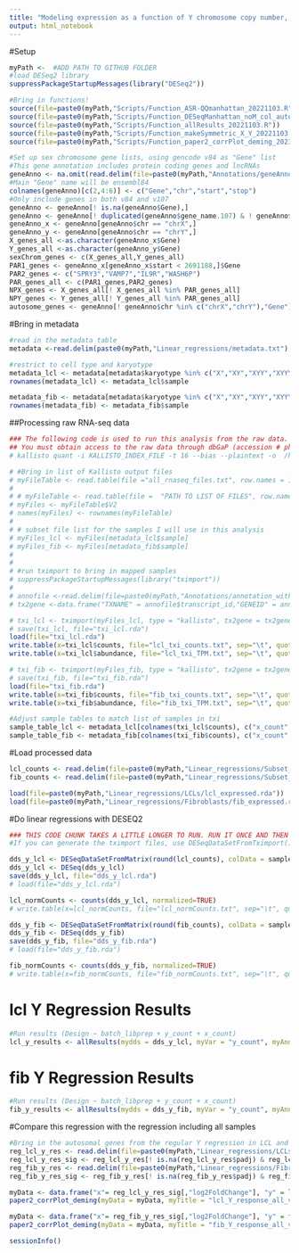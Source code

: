 ```yaml
---
title: "Modeling expression as a function of Y chromosome copy number, samples with one X only"
output: html_notebook
---
```


#Setup
```r
myPath <-  #ADD PATH TO GITHUB FOLDER
#load DESeq2 library
suppressPackageStartupMessages(library("DESeq2"))

#Bring in functions!
source(file=paste0(myPath,"Scripts/Function_ASR-QQmanhattan_20221103.R"))
source(file=paste0(myPath,"Scripts/Function_DESeqManhattan_noM_col_auto_20221103.R"))
source(file=paste0(myPath,"Scripts/Function_allResults_20221103.R"))
source(file=paste0(myPath,"Scripts/Function_makeSymmetric_X_Y_20221103.R"))
source(file=paste0(myPath,"Scripts/Function_paper2_corrPlot_deming_20230419.R"))

#Set up sex chromosome gene lists, using gencode v84 as "Gene" list
#This gene annotation includes protein coding genes and lncRNAs
geneAnno <- na.omit(read.delim(file=paste0(myPath,"Annotations/geneAnno_proteinCoding_lncRNA_v107_20230426.txt"), stringsAsFactors = FALSE))
#Main "Gene" name will be ensembl84
colnames(geneAnno)[c(2,4:6)] <- c("Gene","chr","start","stop")
#Only include genes in both v84 and v107
geneAnno <- geneAnno[! is.na(geneAnno$Gene),]
geneAnno <- geneAnno[! duplicated(geneAnno$gene_name.107) & ! geneAnno$gene_name.107 %in% c("") & ! duplicated(geneAnno$Gene),]
geneAnno_x <- geneAnno[geneAnno$chr == "chrX",]
geneAnno_y <- geneAnno[geneAnno$chr == "chrY",]
X_genes_all <-as.character(geneAnno_x$Gene)
Y_genes_all <-as.character(geneAnno_y$Gene)
sexChrom_genes <- c(X_genes_all,Y_genes_all)
PAR1_genes <- geneAnno_x[geneAnno_x$start < 2691188,]$Gene
PAR2_genes <- c("SPRY3","VAMP7","IL9R","WASH6P")
PAR_genes_all <- c(PAR1_genes,PAR2_genes)
NPX_genes <- X_genes_all[! X_genes_all %in% PAR_genes_all]
NPY_genes <- Y_genes_all[! Y_genes_all %in% PAR_genes_all]
autosome_genes <- geneAnno[! geneAnno$chr %in% c("chrX","chrY"),"Gene"]
```

#Bring in metadata
```r
#read in the metadata table
metadata <-read.delim(paste0(myPath,"Linear_regressions/metadata.txt"), stringsAsFactors = FALSE)

#restrict to cell type and karyotype
metadata_lcl <- metadata[metadata$karyotype %in% c("X","XY","XYY","XYYYY") & metadata$cell_type == "LCL" & metadata$Technical_replicate == "N",]
rownames(metadata_lcl) <- metadata_lcl$sample

metadata_fib <- metadata[metadata$karyotype %in% c("X","XY","XYY","XYYYY") & metadata$cell_type == "Fib" & metadata$Technical_replicate == "N",]
rownames(metadata_fib) <- metadata_fib$sample
```

##Processing raw RNA-seq data
```r
### The following code is used to run this analysis from the raw data. Skip below to begin with provided processed data file. ###
## You must obtain access to the raw data through dbGaP (accession # phs002481). Download the fastq files, and run kallisto using the following command:
# kallisto quant -i KALLISTO_INDEX_FILE -t 16 --bias --plaintext -o  /kallisto_OUTPUT_FOLDER/sampleName/ file1fastq.gz file2fastq.gz

# #Bring in list of Kallisto output files
# myFileTable <- read.table(file ="all_rnaseq_files.txt", row.names = 1, stringsAsFactors = FALSE)
# 
# # myFileTable <- read.table(file =  "PATH TO LIST OF FILES", row.names = 1, stringsAsFactors = FALSE)
# myFiles <- myFileTable$V2
# names(myFiles) <- rownames(myFileTable)
# 
# # subset file list for the samples I will use in this analysis
# myFiles_lcl <- myFiles[metadata_lcl$sample]
# myFiles_fib <- myFiles[metadata_fib$sample]
# 
# 
# #run tximport to bring in mapped samples
# suppressPackageStartupMessages(library("tximport"))
# 
# annofile <-read.delim(file=paste0(myPath,"Annotations/annotation_with_ERCC.txt"),sep = " ")
# tx2gene <-data.frame("TXNAME" = annofile$transcript_id,"GENEID" = annofile$gene_name)

# txi_lcl <- tximport(myFiles_lcl, type = "kallisto", tx2gene = tx2gene)
# save(txi_lcl, file="txi_lcl.rda")
load(file="txi_lcl.rda")
write.table(x=txi_lcl$counts, file="lcl_txi_counts.txt", sep="\t", quote=FALSE, row.names = TRUE, col.names = TRUE)
write.table(x=txi_lcl$abundance, file="lcl_txi_TPM.txt", sep="\t", quote=FALSE, row.names = TRUE, col.names = TRUE)

# txi_fib <- tximport(myFiles_fib, type = "kallisto", tx2gene = tx2gene)
# save(txi_fib, file="txi_fib.rda")
load(file="txi_fib.rda")
write.table(x=txi_fib$counts, file="fib_txi_counts.txt", sep="\t", quote=FALSE, row.names = TRUE, col.names = TRUE)
write.table(x=txi_fib$abundance, file="fib_txi_TPM.txt", sep="\t", quote=FALSE, row.names = TRUE, col.names = TRUE)

#Adjust sample tables to match list of samples in txi
sample_table_lcl <- metadata_lcl[colnames(txi_lcl$counts), c("x_count","y_count","batch_libprep")]
sample_table_fib <- metadata_fib[colnames(txi_fib$counts), c("x_count","y_count","batch_libprep")]
```

#Load processed data
```r
lcl_counts <- read.delim(file=paste0(myPath,"Linear_regressions/Subset_one_X/lcl_txi_counts.txt"), check.names = FALSE)
fib_counts <- read.delim(file=paste0(myPath,"Linear_regressions/Subset_one_X/fib_txi_counts.txt"), check.names=FALSE)

load(file=paste0(myPath,"Linear_regressions/LCLs/lcl_expressed.rda"))
load(file=paste0(myPath,"Linear_regressions/Fibroblasts/fib_expressed.rda"))
```

#Do linear regressions with DESEQ2
```r
### THIS CODE CHUNK TAKES A LITTLE LONGER TO RUN. RUN IT ONCE AND THEN COMMENT OUT THE CODE AND LOAD FROM THE R DATA FILES.
#If you can generate the tximport files, use DESeqDataSetFromTximport()

dds_y_lcl <- DESeqDataSetFromMatrix(round(lcl_counts), colData = sample_table_lcl, design = ~ batch_libprep + y_count)
dds_y_lcl <- DESeq(dds_y_lcl)
save(dds_y_lcl, file="dds_y_lcl.rda")
# load(file="dds_y_lcl.rda")

lcl_normCounts <- counts(dds_y_lcl, normalized=TRUE)
# write.table(x=lcl_normCounts, file="lcl_normCounts.txt", sep="\t", quote=FALSE, col.names = TRUE, row.names = TRUE)

dds_y_fib <- DESeqDataSetFromMatrix(round(fib_counts), colData = sample_table_fib, design = ~ batch_libprep + y_count)
dds_y_fib <- DESeq(dds_y_fib)
save(dds_y_fib, file="dds_y_fib.rda")
# load(file="dds_y_fib.rda")

fib_normCounts <- counts(dds_y_fib, normalized=TRUE)
# write.table(x=fib_normCounts, file="fib_normCounts.txt", sep="\t", quote=FALSE, col.names = TRUE, row.names = TRUE)
```

# lcl Y Regression Results
```r
#Run results (Design ~ batch_libprep + y_count + x_count)
lcl_y_results <- allResults(mydds = dds_y_lcl, myVar = "y_count", myAnno = geneAnno, expGenes = lcl_expressed, myTitle = "lcl_y_count",myalpha = 0.05, pdfWidth = 3.5, pdfHeight = 3, myYlim = c(-2,1.5))
```
# fib Y Regression Results
```r
#Run results (Design ~ batch_libprep + y_count + x_count)
fib_y_results <- allResults(mydds = dds_y_fib, myVar = "y_count", myAnno = geneAnno, expGenes = fib_expressed, myTitle = "fib_y_count",myalpha = 0.05, pdfWidth = 3.5, pdfHeight = 3, myYlim = c(-2,1.5))
```

#Compare this regression with the regression including all samples
```r
#Bring in the autosomal genes from the regular Y regression in LCL and fib
reg_lcl_y_res <- read.delim(file=paste0(myPath,"Linear_regressions/LCLs/lcl_y_count_auto_expressed.txt"), stringsAsFactors = FALSE)
reg_lcl_y_res_sig <- reg_lcl_y_res[! is.na(reg_lcl_y_res$padj) & reg_lcl_y_res$padj < 0.05,]
reg_fib_y_res <- read.delim(file=paste0(myPath,"Linear_regressions/Fibroblasts/fib_y_count_auto_expressed.txt"), stringsAsFactors = FALSE)
reg_fib_y_res_sig <- reg_fib_y_res[! is.na(reg_fib_y_res$padj) & reg_fib_y_res$padj < 0.05,]

myData <- data.frame("x"= reg_lcl_y_res_sig[,"log2FoldChange"], "y" = lcl_y_results$res_anno_exp[reg_lcl_y_res_sig$Gene, "log2FoldChange"])
paper2_corrPlot_deming(myData = myData, myTitle = "lcl_Y_response_all_v_1X.pdf", myWidth = 2.35, myHeight = 2.35, myXlab = "Log2FC per Chr Y, all samples", myYlab = "Log2FC per Chr Y, 1 X", demingBehind = TRUE)

myData <- data.frame("x"= reg_fib_y_res_sig[,"log2FoldChange"], "y" = fib_y_results$res_anno_exp[reg_fib_y_res_sig$Gene, "log2FoldChange"])
paper2_corrPlot_deming(myData = myData, myTitle = "fib_Y_response_all_v_1X.pdf", myWidth = 2.35, myHeight = 2.35, myXlab = "Log2FC per Chr Y, all samples", myYlab = "Log2FC per Chr Y, 1 X", demingBehind = TRUE)
```


```r
sessionInfo()
```